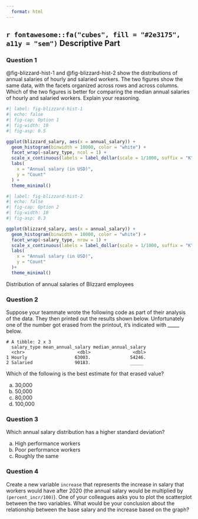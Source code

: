 ```yaml
---
  format: html
---
```

  
## `r fontawesome::fa("cubes", fill = "#2e3175", a11y = "sem")` Descriptive Part {#descriptiva}
  
### Question 1

@fig-blizzard-hist-1 and @fig-blizzard-hist-2 show the distributions of annual salaries of hourly and salaried workers. The two figures show the same data, with the facets organized across rows and across columns. Which of the two figures is better for comparing the median annual salaries of hourly and salaried workers. Explain your reasoning.

::: {#fig-blizzard-hist}
```r
#| label: fig-blizzard-hist-1
#| echo: false
#| fig-cap: Option 1
#| fig-width: 10
#| fig-asp: 0.5

ggplot(blizzard_salary, aes(x = annual_salary)) +
  geom_histogram(binwidth = 10000, color = "white") +
  facet_wrap(~salary_type, ncol = 1) +
  scale_x_continuous(labels = label_dollar(scale = 1/1000, suffix = "K"), breaks = seq(0, 250000, 25000)) +
  labs(
    x = "Annual salary (in USD)",
    y = "Count"
  ) +
  theme_minimal()
```

```r
#| label: fig-blizzard-hist-2
#| echo: false
#| fig-cap: Option 2
#| fig-width: 10
#| fig-asp: 0.3

ggplot(blizzard_salary, aes(x = annual_salary)) +
  geom_histogram(binwidth = 10000, color = "white") +
  facet_wrap(~salary_type, nrow = 1) +
  scale_x_continuous(labels = label_dollar(scale = 1/1000, suffix = "K"), breaks = seq(0, 250000, 25000)) +
  labs(
    x = "Annual salary (in USD)",
    y = "Count"
  )+
  theme_minimal()
```

Distribution of annual salaries of Blizzard employees
:::

### Question 2

Suppose your teammate wrote the following code as part of their analysis of the data. They then printed out the results shown below. Unfortunately one of the number got erased from the printout, it's indicated with _____ below.

```         
# A tibble: 2 x 3
  salary_type mean_annual_salary median_annual_salary
  <chr>                    <dbl>                <dbl>
1 Hourly                  63003.               54246.
2 Salaried                90183.               _____
```
Which of the following is the best estimate for that erased value?

a.  30,000
b.  50,000
c.  80,000
d.  100,000


### Question 3

Which annual salary distribution has a higher standard deviation?

a.  High performance workers
b.  Poor performance workers
c.  Roughly the same

### Question 4

Create a new variable `increase` that represents the increase in salary that workers would have after 2020 (the annual salary would be multiplied by `(percent_incr/100)`). One of your colleagues asks you to plot the scatterplot between the two variables. What would be your conclusion about the relationship between the base salary and the increase based on the graph?


